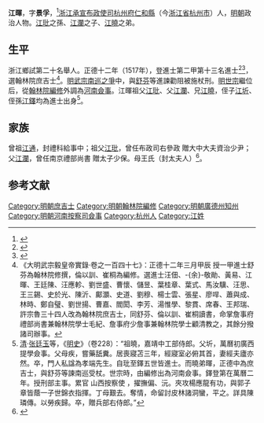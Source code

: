 {{Otheruses|江暉|other=同名或類似名的其它條目描述}}
{{明清人物信息框
| 姓名 = 江暉
| 原名 =
| 圖片名稱= 
| 圖片大小 =
| 圖片說明 = 
| 最高職務 =
| 國家 = 大明 
| 爵位 =
| 籍貫 = 浙江杭州府仁和縣
| 族裔 = 
| 旗籍 = 
| 字號 = 
| 諡號 =
| 出生日期 = 生年不詳
| 出生地點 =
| 逝世日期 = 卒年不詳 
| 逝世地點 =
| 墓葬 =
| 配偶 = 
| 親屬 = 
| 出身 =
* 正德十二年丁丑科同進士出身
| 經歷 =
| 著作 =  
}}
'''江暉'''，字'''景孚'''，<ref>{{Cite book|title=《[[列朝詩集|列朝詩集]]》丙集第十六|last=（明）[[錢謙益|錢謙益]]|first=|publisher=|year=|isbn=|location=|pages=}}</ref>[[浙江承宣布政使司|浙江承宣布政使司]][[杭州府|杭州府]][[仁和縣|仁和縣]]（今[[浙江省|浙江省]][[杭州市|杭州市]]）人，[[明朝|明朝]]政治人物。[[江玭|江玭]]之孫、[[江瀾|江瀾]]之子、[[江曉|江曉]]之弟。

== 生平 ==
浙江鄉試第二十名舉人。正德十二年（1517年），登進士第二甲第十三名進士<ref>{{Cite book|title=《皇明贡举考》卷五|last=（明）[[张朝瑞|张朝瑞]]|first=|publisher=《续修四库全书》史部第828册|year=|isbn=|location=|pages=}}</ref><ref>{{Cite book|title=贡举志五种 上|last=鲁小俊，江俊伟著|first=|publisher=武汉：武汉大学出版社|year=2009|isbn=978-7-307-07043-1|location=|pages=}}</ref>，選翰林院庶吉士<ref>《大明武宗毅皇帝實錄·卷之一百四十七》：正德十二年三月甲辰 授一甲進士舒芬為翰林院修撰，倫以訓、崔桐為編修。選進士汪佃、-{余}-敬勛、黃易、江暉、王廷陳、汪應軫、劉世盛、曹懷、儲昱、葉桂章、葉式、馬汝驥、汪思、王三錫、史於光、陳沂、鄺灝、史道、劉穆、楊士雲、張星、廖哻、蕭與成、林時、鄭自璧、劉世揚、曹嘉、閻閎、李芳、湯惟學、黎貫、席春、王邦瑞、許宗魯三十四人改為翰林院庶吉士，同舒芬、倫以訓、崔桐讀書，命掌詹事府禮部尚書兼翰林院學士毛紀、詹事府少詹事兼翰林院學士顧清教之，其餘分撥諸司辦事。</ref>。[[明武宗南巡之爭|明武宗南巡之爭]]中，與[[舒芬|舒芬]]等進諫勸阻被施杖刑。[[明世宗|明世宗]]繼位后，從[[翰林院|翰林院]][[編修|編修]]外調為[[河南|河南]][[僉事|僉事]]。江暉祖父[[江玭|江玭]]、父[[江瀾|江瀾]]、兄[[江曉|江曉]]，侄子[[江圻|江圻]]、侄孫[[江鐸|江鐸]]均為進士出身<ref>[[清|清]]·[[张廷玉|张廷玉]]等，《[[明史|明史]]》（卷228）：“祖曉，嘉靖中工部侍郎。父圻，萬曆初廣西提學僉事。父母疾，嘗藥舐糞。居喪寢苫三年，經寢室必俯其首，妻經夫廬亦然。卒，門人私諡為孝端先生。自玭至鐸五世皆進士。而曉弟暉，正德中為庶吉士，與舒芬等諫南巡受杖。世宗時，由編修出為河南僉事。鐸登第在萬曆二年。授刑部主事。累官 山西按察使 ，擢撫偏、沅。夾攻楊應龍有功，與郭子章皆蔭一子世錦衣指揮。丁母艱去。奪情，命留討皮林諸洞蠻，平之。詳具陳璘傳。以勞疾歸。卒，贈兵部右侍郎。”</ref>。

== 家族 ==
曾祖[[江通|江通]]，封禮科給事中；祖父[[江玭|江玭]]，曾任布政司右參政 贈大中大夫資治少尹；父[[江瀾|江瀾]]，曾任南京禮部尚書 贈太子少保。母王氏（封太夫人）<ref>{{Cite book|title=天一阁藏明代科举录选刊 登科录 点校本|last=龚延明主编|first=|publisher=宁波出版社|year=2016|isbn=978-7-5526-2320-8|location=宁波|pages=|quote=《天一閣藏明代科舉錄選刊.登科錄》之《正德十二年丁丑科進士登科錄》}}</ref>。

==参考文献==
{{reflist}}

{{start box}}
{{s-off}}
{{s-before|[[周時望|周時望]]}}
{{s-title|明朝廣德州知州|正德年間－嘉靖年間}}
{{s-after|[[王邦瑞|王邦瑞]]}}
{{end box}}

{{正德十二年丁丑科殿試金榜}}

{{DEFAULTSORT:Jiang江}}
[[Category:明朝庶吉士|Category:明朝庶吉士]]
[[Category:明朝翰林院編修|Category:明朝翰林院編修]]
[[Category:明朝廣德州知州|Category:明朝廣德州知州]]
[[Category:明朝河南按察司僉事|Category:明朝河南按察司僉事]]
[[Category:杭州人|Category:杭州人]]
[[Category:江姓|Category:江姓]]